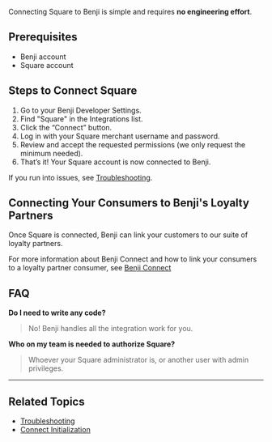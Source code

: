 Connecting Square to Benji is simple and requires **no engineering effort**.

## Prerequisites
- Benji account
- Square account

## Steps to Connect Square
1. Go to your Benji Developer Settings.
2. Find "Square" in the Integrations list.
3. Click the “Connect” button.
4. Log in with your Square merchant username and password.
5. Review and accept the requested permissions (we only request the minimum needed).
6. That’s it! Your Square account is now connected to Benji.

If you run into issues, see [Troubleshooting](./troubleshooting).

## Connecting Your Consumers to Benji's Loyalty Partners
Once Square is connected, Benji can link your customers to our suite of loyalty partners.

For more information about Benji Connect and how to link your consumers to a loyalty partner consumer, see [Benji Connect](../connect)

## FAQ
**Do I need to write any code?**
> No! Benji handles all the integration work for you. 

**Who on my team is needed to authorize Square?**
> Whoever your Square administrator is, or another user with admin privileges.

---

## Related Topics
- [Troubleshooting](./troubleshooting)
- [Connect Initialization](../connect/initialization) 